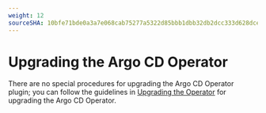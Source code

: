 ```yaml
---
weight: 12
sourceSHA: 10bfe71bde0a3a7e068cab75277a5322d85bbb1dbb32db2dcc333d628dce6396
---
```


# Upgrading the Argo CD Operator

There are no special procedures for upgrading the Argo CD Operator plugin; you can follow the guidelines in [Upgrading the Operator]() for upgrading the Argo CD Operator.
